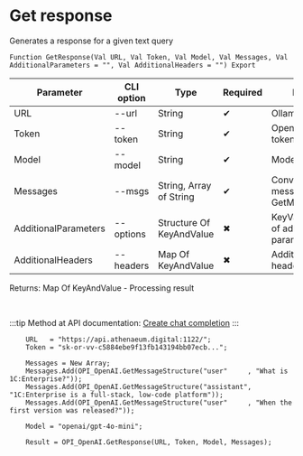 ﻿---
sidebar_position: 1
description: Get response and other functions to work with OpenAI in the Open Integration Package, a free open-source integration library for 1C:Enterprise 8, OneScript and CLI
keywords: [1C, 1С, 1С:Enterprise, 1С:Enterprise 8.3, API, Integration, Services, Exchange, OneScript, CLI, OpenAI]
---


# Get response
 Generates a response for a given text query



`Function GetResponse(Val URL, Val Token, Val Model, Val Messages, Val AdditionalParameters = "", Val AdditionalHeaders = "") Export`

  | Parameter | CLI option | Type | Required | Description |
  |-|-|-|-|-|
  | URL | --url | String | &#x2714; | Ollama server URL |
  | Token | --token | String | &#x2714; | OpenAI authorization token |
  | Model | --model | String | &#x2714; | Models name |
  | Messages | --msgs | String, Array of String | &#x2714; | Conversation messages. See GetMessageStructure |
  | AdditionalParameters | --options | Structure Of KeyAndValue | &#x2716; | KeyValue collection of additional parameters |
  | AdditionalHeaders | --headers | Map Of KeyAndValue | &#x2716; | Additional request headers, if necessary |

  
  Returns:  Map Of KeyAndValue - Processing result

<br/>

:::tip
Method at API documentation: [Create chat completion](https://platform.openai.com/docs/api-reference/chat/create)
:::
<br/>



```bsl title="1C:Enterprise/OneScript code example"
    URL   = "https://api.athenaeum.digital:1122/";
    Token = "sk-or-vv-c5884ebe9f13fb143194bb07ecb...";

    Messages = New Array;
    Messages.Add(OPI_OpenAI.GetMessageStructure("user"     , "What is 1C:Enterprise?"));
    Messages.Add(OPI_OpenAI.GetMessageStructure("assistant", "1C:Enterprise is a full-stack, low-code platform"));
    Messages.Add(OPI_OpenAI.GetMessageStructure("user"     , "When the first version was released?"));

    Model = "openai/gpt-4o-mini";

    Result = OPI_OpenAI.GetResponse(URL, Token, Model, Messages);
```
 




